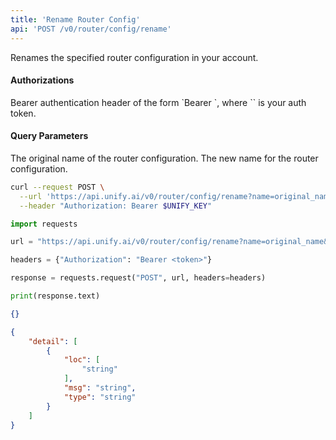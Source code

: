 ```yaml
---
title: 'Rename Router Config'
api: 'POST /v0/router/config/rename'
---
```

Renames the specified router configuration in your account.

#### Authorizations

<ParamField header="Authorization" type="string" required="true">
  Bearer authentication header of the form `Bearer <token>`, where `<token>` is your auth token.
</ParamField>

#### Query Parameters

<ParamField query="name" type="string" required="true">
The original name of the router configuration.
</ParamField>

<ParamField query="new_name" type="string" required="true">
The new name for the router configuration.
</ParamField>

<RequestExample>

```bash cURL
curl --request POST \
  --url 'https://api.unify.ai/v0/router/config/rename?name=original_name&new_name=new_name' \
  --header "Authorization: Bearer $UNIFY_KEY"
```

```python Python
import requests

url = "https://api.unify.ai/v0/router/config/rename?name=original_name&new_name=new_name"

headers = {"Authorization": "Bearer <token>"}

response = requests.request("POST", url, headers=headers)

print(response.text)
```

</RequestExample>
<ResponseExample>

```json 200
{}
```

```json 422
{
    "detail": [
        {
            "loc": [
                "string"
            ],
            "msg": "string",
            "type": "string"
        }
    ]
}
```

</ResponseExample>
